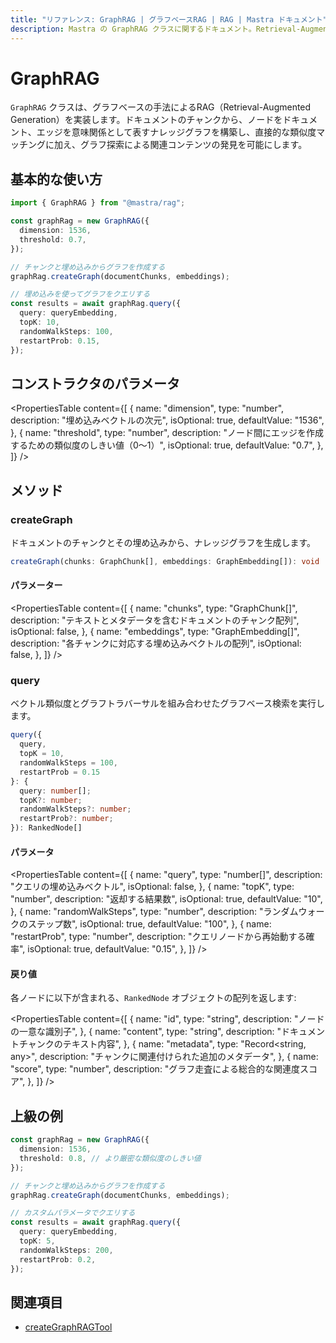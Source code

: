 ```yaml
---
title: "リファレンス: GraphRAG | グラフベースRAG | RAG | Mastra ドキュメント"
description: Mastra の GraphRAG クラスに関するドキュメント。Retrieval-Augmented Generation（RAG）に対するグラフベースの手法を実装しています。
---
```


# GraphRAG

`GraphRAG` クラスは、グラフベースの手法によるRAG（Retrieval-Augmented Generation）を実装します。ドキュメントのチャンクから、ノードをドキュメント、エッジを意味関係として表すナレッジグラフを構築し、直接的な類似度マッチングに加え、グラフ探索による関連コンテンツの発見を可能にします。

## 基本的な使い方

```typescript
import { GraphRAG } from "@mastra/rag";

const graphRag = new GraphRAG({
  dimension: 1536,
  threshold: 0.7,
});

// チャンクと埋め込みからグラフを作成する
graphRag.createGraph(documentChunks, embeddings);

// 埋め込みを使ってグラフをクエリする
const results = await graphRag.query({
  query: queryEmbedding,
  topK: 10,
  randomWalkSteps: 100,
  restartProb: 0.15,
});
```


## コンストラクタのパラメータ

<PropertiesTable
  content={[
    {
      name: "dimension",
      type: "number",
      description: "埋め込みベクトルの次元",
      isOptional: true,
      defaultValue: "1536",
    },
    {
      name: "threshold",
      type: "number",
      description:
        "ノード間にエッジを作成するための類似度のしきい値（0〜1）",
      isOptional: true,
      defaultValue: "0.7",
    },
  ]}
/>

## メソッド

### createGraph

ドキュメントのチャンクとその埋め込みから、ナレッジグラフを生成します。

```typescript
createGraph(chunks: GraphChunk[], embeddings: GraphEmbedding[]): void
```


#### パラメーター

<PropertiesTable
  content={[
    {
      name: "chunks",
      type: "GraphChunk[]",
      description: "テキストとメタデータを含むドキュメントのチャンク配列",
      isOptional: false,
    },
    {
      name: "embeddings",
      type: "GraphEmbedding[]",
      description: "各チャンクに対応する埋め込みベクトルの配列",
      isOptional: false,
    },
  ]}
/>

### query

ベクトル類似度とグラフトラバーサルを組み合わせたグラフベース検索を実行します。

```typescript
query({
  query,
  topK = 10,
  randomWalkSteps = 100,
  restartProb = 0.15
}: {
  query: number[];
  topK?: number;
  randomWalkSteps?: number;
  restartProb?: number;
}): RankedNode[]
```


#### パラメータ

<PropertiesTable
  content={[
    {
      name: "query",
      type: "number[]",
      description: "クエリの埋め込みベクトル",
      isOptional: false,
    },
    {
      name: "topK",
      type: "number",
      description: "返却する結果数",
      isOptional: true,
      defaultValue: "10",
    },
    {
      name: "randomWalkSteps",
      type: "number",
      description: "ランダムウォークのステップ数",
      isOptional: true,
      defaultValue: "100",
    },
    {
      name: "restartProb",
      type: "number",
      description: "クエリノードから再始動する確率",
      isOptional: true,
      defaultValue: "0.15",
    },
  ]}
/>

#### 戻り値

各ノードに以下が含まれる、`RankedNode` オブジェクトの配列を返します:

<PropertiesTable
  content={[
    {
      name: "id",
      type: "string",
      description: "ノードの一意な識別子",
    },
    {
      name: "content",
      type: "string",
      description: "ドキュメントチャンクのテキスト内容",
    },
    {
      name: "metadata",
      type: "Record<string, any>",
      description: "チャンクに関連付けられた追加のメタデータ",
    },
    {
      name: "score",
      type: "number",
      description: "グラフ走査による総合的な関連度スコア",
    },
  ]}
/>

## 上級の例

```typescript
const graphRag = new GraphRAG({
  dimension: 1536,
  threshold: 0.8, // より厳密な類似度のしきい値
});

// チャンクと埋め込みからグラフを作成する
graphRag.createGraph(documentChunks, embeddings);

// カスタムパラメータでクエリする
const results = await graphRag.query({
  query: queryEmbedding,
  topK: 5,
  randomWalkSteps: 200,
  restartProb: 0.2,
});
```


## 関連項目

- [createGraphRAGTool](../tools/graph-rag-tool)